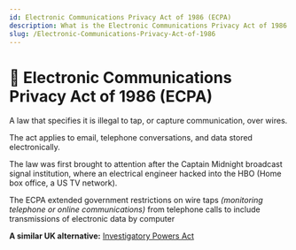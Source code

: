 ```yaml
---
id: Electronic Communications Privacy Act of 1986 (ECPA)
description: What is the Electronic Communications Privacy Act of 1986 (ECPA)
slug: /Electronic-Communications-Privacy-Act-of-1986
---
```


# 📱 Electronic Communications Privacy Act of 1986 (ECPA)


A law that specifies it is illegal to tap, or capture communication, over wires.

The act applies to email, telephone conversations, and data stored electronically.


The law was first brought to attention after the Captain Midnight broadcast signal institution, where an electrical engineer hacked into the HBO (Home box office,
a US TV network).

The ECPA extended government restrictions on wire taps *(monitoring telephone or online communications)* from telephone calls to include transmissions of electronic data by computer


**A similar UK alternative:** [Investigatory Powers Act](/Investigatory-Powers-Act-2016)